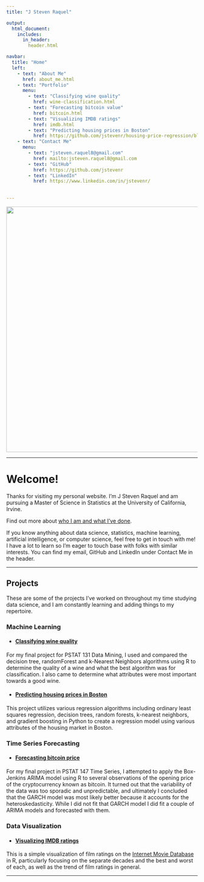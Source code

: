 ```yaml
---
title: "J Steven Raquel"

output:
  html_document:
    includes:
      in_header: 
        header.html          

navbar:
  title: "Home"
  left:
    - text: "About Me"
      href: about_me.html
    - text: "Portfolio"
      menu:
        - text: "Classifying wine quality"
          href: wine-classification.html
        - text: "Forecasting bitcoin value"
          href: bitcoin.html
        - text: "Visualizing IMDB ratings"
          href: imdb.html
        - text: "Predicting housing prices in Boston"
          href: https://github.com/jstevenr/housing-price-regression/blob/master/housing-prices.ipynb 
    - text: "Contact Me"
      menu:
        - text: "jsteven.raquel8@gmail.com"
          href: mailto:jsteven.raquel8@gmail.com
        - text: "GitHub"
          href: https://github.com/jstevenr
        - text: "LinkedIn"
          href: https://www.linkedin.com/in/jstevenr/
          
      
---
```


<center><img src="images/banner-beach.png" width="645px"></center>

----

# Welcome!

Thanks for visiting my personal website. I'm J Steven Raquel and am pursuing a Master of Science in Statistics at the University of California, Irvine.

Find out more about [who I am and what I've done](about_me.html).

If you know anything about data science, statistics, machine learning, artificial intelligence, or computer science, feel free to get in touch with me! I have a lot to learn so I'm eager to touch base with folks with similar interests. You can find my email, GitHub and LinkedIn under Contact Me in the header. 

----

## Projects  

These are some of the projects I've worked on throughout my time studying data science, and I am constantly learning and adding things to my repertoire.


### Machine Learning

* #### [Classifying wine quality](wine-classification.html)

For my final project for PSTAT 131 Data Mining, I used and compared the decision tree, randomForest and k-Nearest Neighbors algorithms using R to determine the quality of a wine and what the best algorithm was for classification. I also came to determine what attributes were most important towards a good wine.

* #### [Predicting housing prices in Boston](https://github.com/jstevenr/housing-price-regression/blob/master/housing-prices.ipynb)

This project utilizes various regression algorithms including ordinary least squares regression, decision trees, random forests, k-nearest neighbors, and gradient boosting in Python to create a regression model using various attributes of the housing market in Boston. 

### Time Series Forecasting

* #### [Forecasting bitcoin price](bitcoin.html)

For my final project in PSTAT 147 Time Series, I attempted to apply the Box-Jenkins ARIMA model using R to several observations of the opening price of the cryptocurrency known as bitcoin. It turned out that the variability of the data was too sporadic and unpredictable, and ultimately I concluded that the GARCH model was most likely better because it accounts for the heteroskedasticity. While I did not fit that GARCH model I did fit a couple of ARIMA models and forecasted with them.

### Data Visualization

* #### [Visualizing IMDB ratings](imdb.html)

This is a simple visualization of film ratings on the [Internet Movie Database](imdb.com) in R, particularly focusing on the separate decades and the best and worst of each, as well as the trend of film ratings in general.

----


